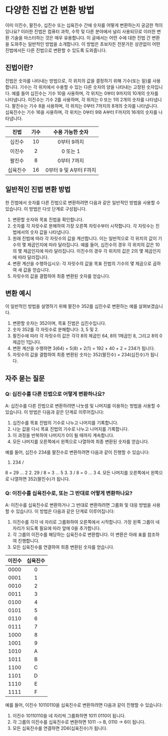 # 다양한 진법 간 변환 방법

이미 이진수, 팔진수, 십진수 또는 십육진수 간에 숫자를 어떻게 변환하는지 궁금한 적이 있나요? 이러한 진법은 컴퓨터 과학, 수학 및 다른 분야에서 널리 사용되므로 이러한 변환 기술을 마스터하는 것은 매우 유용합니다. 이 글에서는 어떤 수에 대한 진법 간 변환을 도와주는 일반적인 방법을 소개합니다. 이 방법은 초보자든 전문가든 상관없이 어떤 진법에서든 다른 진법으로 변환할 수 있도록 도와줍니다.

## 진법이란?

진법은 숫자를 나타내는 방법으로, 각 위치의 값을 결정하기 위해 기수(또는 밑)를 사용합니다. 기수는 각 위치에서 수용할 수 있는 다른 숫자의 양을 나타내는 고정된 숫자입니다. 예를 들어 십진수는 기수 10을 사용하며, 각 위치는 0부터 9까지의 10개의 숫자를 나타냅니다. 이진수는 기수 2를 사용하며, 각 위치는 0 또는 1의 2개의 숫자를 나타냅니다. 팔진수는 기수 8을 사용하며, 각 위치는 0부터 7까지의 8개의 숫자를 나타냅니다. 십육진수는 기수 16을 사용하며, 각 위치는 0부터 9와 A부터 F까지의 16개의 숫자를 나타냅니다.

|   진법   | 기수 |    수용 가능한 숫자    |
| :------: | :--: | :--------------------: |
|  십진수  |  10  |      0부터 9까지       |
|  이진수  |  2   |        0 또는 1        |
|  팔진수  |  8   |      0부터 7까지       |
| 십육진수 |  16  | 0부터 9 및 A부터 F까지 |

<Adsense />

## 일반적인 진법 변환 방법

한 진법에서 숫자를 다른 진법으로 변환하려면 다음과 같은 일반적인 방법을 사용할 수 있습니다. 이 방법은 다섯 단계로 구성됩니다.

1. 변환할 숫자와 목표 진법을 확인합니다.
2. 숫자를 각 자릿수로 분해하여 가장 오른쪽 자릿수부터 시작합니다. 각 자릿수는 진법에서의 숫자 값을 나타냅니다.
3. 원래 진법에 따라 각 자릿수의 값을 계산합니다. 이는 일반적으로 각 위치의 값이 기수의 몇 제곱인지에 따라 달라집니다. 예를 들어, 십진수의 경우 각 위치의 값은 10의 몇 제곱인지에 따라 달라집니다. 이진수의 경우 각 위치의 값은 2의 몇 제곱인지에 따라 달라집니다.
4. 변환 계산을 수행하십시오: 각 자릿수의 값을 목표 진법의 기수의 몇 제곱으로 곱하여 새 값을 얻습니다.
5. 자릿수의 값을 결합하여 최종 변환된 숫자를 얻습니다.

## 변환 예시

이 일반적인 방법을 설명하기 위해 팔진수 352를 십진수로 변환하는 예를 살펴보겠습니다.

1. 변환할 숫자는 352이며, 목표 진법은 십진수입니다.
2. 숫자 352를 각 자릿수로 분해합니다: 3, 5 및 2.
3. 팔진수에 따라 각 자릿수의 값은 각각 8의 제곱인 64, 8의 1제곱인 8, 그리고 8의 0제곱인 1입니다.
4. 변환 계산을 수행하면 3(64) + 5(8) + 2(1) = 192 + 40 + 2 = 234가 됩니다.
5. 자릿수의 값을 결합하여 최종 변환된 숫자는 352(팔진수) = 234(십진수)가 됩니다.

<Adsense />

## 자주 묻는 질문

### Q: 십진수를 다른 진법으로 어떻게 변환하나요?

A: 십진수를 다른 진법으로 변환하려면 나눗셈 및 나머지를 이용하는 방법을 사용할 수 있습니다. 이 방법은 다음과 같은 단계로 이루어집니다:

1. 십진수를 목표 진법의 기수로 나누고 나머지를 기록합니다.
2. 나눈 값을 다시 목표 진법의 기수로 나누고 나머지를 기록합니다.
3. 이 과정을 반복하여 나머지가 0이 될 때까지 계속합니다.
4. 모든 나머지를 오른쪽에서 왼쪽으로 나열하여 최종 변환된 숫자를 얻습니다.

예를 들어, 십진수 234를 팔진수로 변환하려면 다음과 같이 진행할 수 있습니다:

1. 234 /

8 = 29 ... 2 2. 29 / 8 = 3 ... 5 3. 3 / 8 = 0 ... 3 4. 모든 나머지를 오른쪽에서 왼쪽으로 나열하면 352(팔진수)가 됩니다.

### Q: 이진수를 십육진수로, 또는 그 반대로 어떻게 변환하나요?

A: 이진수를 십육진수로 변환하거나 그 반대로 변환하려면 그룹화 및 대응 방법을 사용할 수 있습니다. 이 방법은 다음과 같은 단계로 이루어집니다:

1. 이진수를 각각 네 자리로 그룹화하여 오른쪽에서 시작합니다. 가장 왼쪽 그룹이 네 자리가 되도록 필요에 따라 앞에 0을 추가합니다.
2. 각 그룹의 이진수를 해당하는 십육진수로 변환합니다. 이 변환은 아래 표를 참조하여 진행합니다.
3. 모든 십육진수를 연결하여 최종 변환된 숫자를 얻습니다.

| 이진수 | 십육진수 |
| :----: | :------: |
|  0000  |    0     |
|  0001  |    1     |
|  0010  |    2     |
|  0011  |    3     |
|  0100  |    4     |
|  0101  |    5     |
|  0110  |    6     |
|  0111  |    7     |
|  1000  |    8     |
|  1001  |    9     |
|  1010  |    A     |
|  1011  |    B     |
|  1100  |    C     |
|  1101  |    D     |
|  1110  |    E     |
|  1111  |    F     |

예를 들어, 이진수 10110110을 십육진수로 변환하려면 다음과 같이 진행할 수 있습니다:

1. 이진수 10110110을 네 자리씩 그룹화하면 1011 0110이 됩니다.
2. 각 그룹의 이진수를 십육진수로 변환하면 1011 -> B, 0110 -> 6이 됩니다.
3. 모든 십육진수를 연결하면 2D6(십육진수)가 됩니다.

<Adsense />

